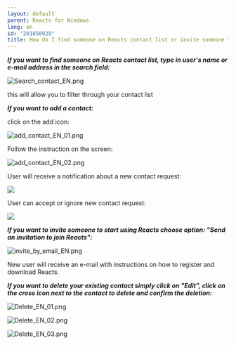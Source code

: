 ```yaml
---
layout: default
parent: Reacts for Windows
lang: en
id: "201850929"
title: How do I find someone on Reacts contact list or invite someone to start using Reacts?
---
```

_**If you want to find someone on Reacts contact list, type in user's name or e-mail address in the search field:**_

![Search_contact_EN.png](@assets/attachments/7624699512093.png)

this will allow you to filter through your contact list

**_If you want to add a contact:_**

click on the add icon:

![add_contact_EN_01.png](@assets/attachments/7624651511709.png)

Follow the instruction on the screen:

![add_contact_EN_02.png](@assets/attachments/7624651512989.png)

User will receive a notification about a new contact request:

![](@assets/attachments/contacts2.png)

User can accept or ignore new contact request:

![](@assets/attachments/contacts3.png)

_**If you want to invite someone to start using Reacts choose option: "Send an invitation to join Reacts":**_

![invite_by_email_EN.png](@assets/attachments/7624775797917.png)

New user will receive an e-mail with instructions on how to register and download Reacts.

_**If you want to delete your existing contact simply click on "Edit", click on the cross icon next to the contact to delete and confirm the deletion:**_

![Delete_EN_01.png](@assets/attachments/7624787797021.png)

![Delete_EN_02.png](@assets/attachments/7624787787549.png)

![Delete_EN_03.png](@assets/attachments/7624739994141.png)


